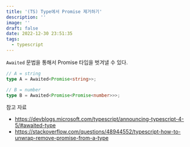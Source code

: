 ```yaml
---
title: '(TS) Type에서 Promise 제거하기'
description: ''
image: ''
draft: false
date: 2022-12-30 23:51:35
tags:
  - typescript
---
```


`Awaited` 문법을 통해서 Promise 타입을 벗겨낼 수 있다.

```ts
// A = string
type A = Awaited<Promise<string>>;

// B = number
type B = Awaited<Promise<Promise<number>>>;
```

참고 자료

- https://devblogs.microsoft.com/typescript/announcing-typescript-4-5/#awaited-type
- https://stackoverflow.com/questions/48944552/typescript-how-to-unwrap-remove-promise-from-a-type
